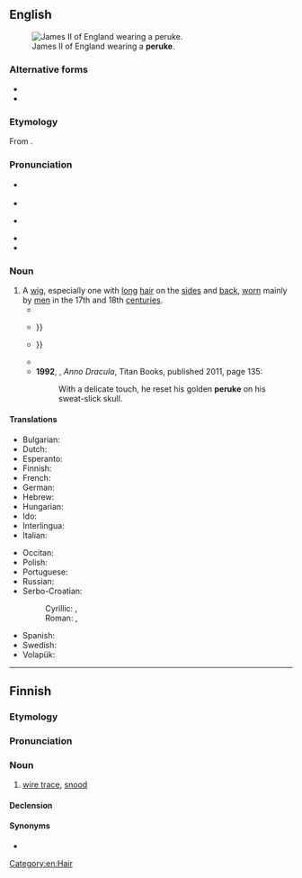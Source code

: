 {{also|perukę}}
==English==
[[Image:James_II_of_England.jpg|thumb|right|James II of England wearing a '''peruke'''.]]

===Alternative forms===
* {{l|en|perruque}}
* {{l|en|peruque}}

===Etymology===
From {{der|en|fr|perruque}}.

===Pronunciation===
* {{a|RP}} {{IPA|en|/pəˈɹuːk/}}
* {{audio|en|LL-Q1860 (eng)-Vealhurl-peruke.wav|Audio (Southern England)}}
* {{a|GA}} {{IPA|en|/pəˈɹuk/}}
* {{rhymes|en|uːk|s=2}}
* {{hyphenation|en|per|uke}}

===Noun===
{{en-noun}}

# A [[wig#Noun|wig]], especially one with [[long#Adjective|long]] [[hair]] on the [[side#Noun|sides]] and [[back#Noun|back]], [[wear#Verb|worn]] mainly by [[man#Noun|men]] in the 17th and 18th [[century|centuries]].
#* {{RQ:Walpole Painting in England|volume=Engravers|chapter=Mr. [[w:John Smith (engraver)|JOHN SMITH]]|page=105|passage=To poſterity perhaps his prints vvill carry an idea of ſomething burleſque; '''perukes''' of outrageous length flovving over ſuits of armour compoſe vvonderfull habits.}}
#* {{RQ:Byron Don Juan|canto=I|stanza=CCXIII|page=109|passage=But now at thirty years my hair is gray— / (I wonder what it will be like at forty? / I thought of a '''peruke''' the other day) {{...}}}}
#* {{RQ:Southey Doctor|volume=I|chaptername=Ante-preface|pages=35–36|pageref=36|passage=Let the long '''peruke''' succeed the godly cropt hair; the cravat, the ruff; {{...}}}}
#* {{quote-book|en|author={{w|J.G. Ballard}}|chapter=19|title={{w|The Unlimited Dream Company}}|year=1979|passage= Every chair was filled, the line of assistants working like conjurors at the bizarre hairstyles, a splendid confusion of feathers and flared '''perukes''', wings of back-brushed hair, like the plumage of an aviary.}}
#* '''1992''', {{w|Kim Newman}}, ''Anno Dracula'', Titan Books, published 2011, page 135:
#*: With a delicate touch, he reset his golden '''peruke''' on his sweat-slick skull.

====Translations====
{{trans-top|wig}}
* Bulgarian: {{t|bg|дълга перука|f}}
* Dutch: {{t+|nl|pruik}}
* Esperanto: {{t|eo|peruko}}
* Finnish: {{t+|fi|peruukki}}
* French: {{t+|fr|perruque|f}}
* German: {{t+|de|Perücke|f}}
* Hebrew: {{t+|he|פאה|f}}
* Hungarian: {{t+|hu|paróka}}
* Ido: {{t+|io|peruko}}
* Interlingua: {{t|ia|perrucca}}
* Italian: {{t+|it|parrucca}}
{{trans-mid}}
* Occitan: {{t|oc|perruca}}
* Polish: {{t+|pl|peruka}}
* Portuguese: {{t+|pt|peruca|f}}
* Russian: {{t+|ru|пари́к|m}}
* Serbo-Croatian:
*: Cyrillic: {{t|sh|перика|f}}, {{t|sh|власуља|f}}
*: Roman: {{t+|sh|perika|f}}, {{t+|sh|vlasulja|f}}
* Spanish: {{t+|es|peluca}}
* Swedish: {{t+|sv|peruk|c}}
* Volapük: {{t|vo|peluk}}
{{trans-bottom}}

[[Category:en:Hair]]

----

==Finnish==

===Etymology===
{{suffix|fi|peru|ke}}

===Pronunciation===
{{fi-p|*}}

===Noun===
{{fi-noun}}

# {{lb|fi|fishing}} [[wire trace]], [[snood]]

====Declension====
{{fi-decl-hame|peru|k|kk|a}}

====Synonyms====
* {{l|fi|tapsi}}